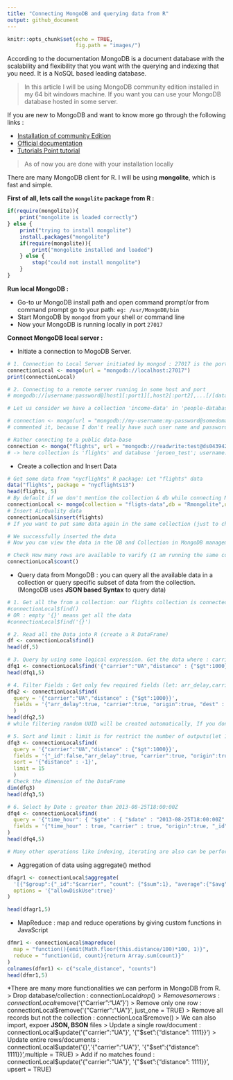 ```yaml
---
title: "Connecting MongoDB and querying data from R"
output: github_document
---
```


```r
knitr::opts_chunk$set(echo = TRUE,
                      fig.path = "images/")
```

According to the documentation MongoDB is a document database with the scalability and flexibility that you want with the querying and indexing that you need. It is a NoSQL based leading database.  

> In this article I will be using MongoDB community edition installed in my 64 bit windows machine. If you want you can use your MongoDB database hosted in some server.   

If you are new to MongoDB and want to know more go through the following links :

* [Installation of community Edition](https://docs.mongodb.com/manual/installation/)
* [Official documentation](https://docs.mongodb.com/manual/)
* [Tutorials Point tutorial](https://www.tutorialspoint.com/mongodb/index.htm)  

> As of now you are done with your installation locally

There are many MongoDB client for R. I will be using **mongolite**, which is fast and simple.

**First of all, lets call the `mongolite` package from R :**
```r
if(require(mongolite)){
    print("mongolite is loaded correctly")
} else {
    print("trying to install mongolite")
    install.packages("mongolite")
    if(require(mongolite)){
        print("mongolite installed and loaded")
    } else {
        stop("could not install mongolite")
    }
}
```

**Run local MongoDB :**

* Go-to ur MongoDB install path and open command prompt/or from command prompt go to your path: `eg: /usr/MongoDB/bin`
* Start MongoDB by `mongod` from your shell or command line
* Now your MongoDB is running locally in port `27017`

**Connect MongoDB local server :**

* Initiate a connection to MogoDB Server.
```r
# 1. Connection to Local Server initiated by mongod : 27017 is the port where mongodb server is running
connectionLocal <- mongo(url = "mongodb://localhost:27017")
print(connectionLocal)
```

```r
# 2. Connecting to a remote server running in some host and port
# mongodb://[username:password@]host1[:port1][,host2[:port2],...[/[database][?options]]

# Let us consider we have a collection 'income-data' in 'people-database' running in a server (192.0.something.something or some-domain)

# connection <- mongo(url = "mongodb://my-username:my-password@somedomain:port")
# commented it, because I don't really have such user name and password

# Rather conncting to a public data-base
connection <- mongo("flights", url = "mongodb://readwrite:test@ds043942.mongolab.com:43942/jeroen_test")
# -> here collection is 'flights' and database 'jeroen_test'; username:readwrite; password:test; host?:ds043942.mongolab.com; port:jeroen_test
```

* Create a collection and Insert Data
```r
# Get some data from "nycflights" R package: Let "flights" data
data("flights", package = "nycflights13")
head(flights, 5)
# By default if we don't mention the collection & db while connecting MongoDB server it is taken as 'test' and 'test' : Lets define that in connectionLocal object 
connectionLocal <- mongo(collection = "fligts-data",db = "Rmongolite",url = "mongodb://localhost:27017")
# Insert AirQuality data
connectionLocal$insert(flights)
# If you want to put same data again in the same collection (just to check): you can just write the above command again

# We successfully inserted the data
# Now you can view the data in the DB and Collection in MongoDB management tolls like 'Robomongo'

# Check How many rows are available to varify (I am running the same code again and again; so the count may be original(ie.336776)*somenumber(1 or 2 or more))
connectionLocal$count()
```
* Query data from MongoDB : you can query all the available data in a collection or query specific subset of data from the collection. (MongoDB uses **JSON based Syntax** to query data)
  
```r
# 1. Get all the from a collection: our flights collection is connected by ConnectionLocal object
#connectionLocal$find()
# OR : empty '{}' means get all the data
#connectionLocal$find('{}')

# 2. Read all the Data into R (create a R DataFrame)
df <- connectionLocal$find()
head(df,5)

# 3. Query by using some logical expression. Get the data where : carrier=="UA" and distnace>1000
dfq1 <- connectionLocal$find('{"carrier":"UA","distance" : {"$gt":1000}}')
head(dfq1,5)

# 4. Filter Fields : Get only few required fields (let: arr_delay,carrier,origin,dest,distance) combine with the previous query
dfq2 <- connectionLocal$find(
  query = '{"carrier":"UA","distance" : {"$gt":1000}}',
  fields = '{"arr_delay":true, "carrier":true, "origin":true, "dest" : true, "distance":true}'
  )
head(dfq2,5)
# while filtering random UUID will be created automatically, If you don't want it need to explicitly mention -> "_id" : false

# 5. Sort and limit : limit is for restrict the number of outputs(let 10), lets sort in desscending order
dfq3 <- connectionLocal$find(
  query = '{"carrier":"UA","distance" : {"$gt":1000}}',
  fields = '{"_id":false,"arr_delay":true, "carrier":true, "origin":true, "dest" : true, "distance":true}',
  sort = '{"distance" : -1}',
  limit = 15
  )
# Check the dimension of the DataFrame
dim(dfq3)
head(dfq3,5)

# 6. Select by Date : greater than 2013-08-25T18:00:00Z
dfq4 <- connectionLocal$find(
  query = '{"time_hour": { "$gte" : { "$date" : "2013-08-25T18:00:00Z" }}}',
  fields = '{"time_hour" : true, "carrier" : true, "origin":true, "_id": false}'
)
head(dfq4,5)

# Many other operations like indexing, iterating are also can be performed -> explore yourself :)
```

* Aggregation of data using aggregate() method
```r
dfagr1 <- connectionLocal$aggregate(
  '[{"$group":{"_id":"$carrier", "count": {"$sum":1}, "average":{"$avg":"$distance"}}}]',
  options = '{"allowDiskUse":true}'
)

head(dfagr1,5)
```

* MapReduce : map and reduce operations by giving custom functions in JavaScript
```r
dfmr1 <- connectionLocal$mapreduce(
  map = "function(){emit(Math.floor(this.distance/100)*100, 1)}", 
  reduce = "function(id, count){return Array.sum(count)}"
)
colnames(dfmr1) <- c("scale_distance", "counts")
head(dfmr1,5)
```

*There are many more functionalities we can perform in MongoDB from R.
> Drop database/collection : connectionLocal$drop()
> Remove some rows : connectionLocal$remove('{"Carrier":"UA"}')
> Remove only one row : connectionLocal$remove('{"Carrier":"UA"}', just_one = TRUE)
> Remove all records but not the collection : connectionLocal$remove()
> We can also import, expoer **JSON, BSON** files
> Update a single row/document : connectionLocal$update('{"carrier":"UA"}', '{"$set":{"distance": 1111}}')
> Update entire rows/documents : connectionLocal$update('{}','{"carrier":"UA"}', '{"$set":{"distance": 1111}}',multiple = TRUE)
> Add if no matches found : connectionLocal$update('{"carrier":"UA"}', '{"$set":{"distance": 1111}}', upsert = TRUE)
